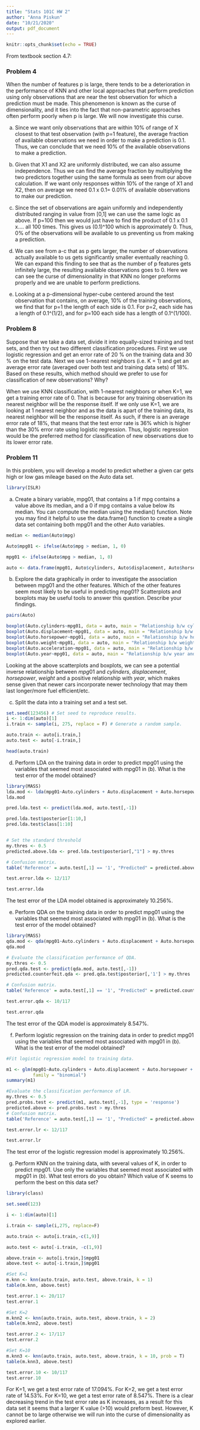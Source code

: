 ```yaml
---
title: "Stats 101C HW 2"
author: "Anna Piskun"
date: "10/21/2020"
output: pdf_document
---
```


```r
knitr::opts_chunk$set(echo = TRUE)
```

From textbook section 4.7:

### Problem 4

When the number of features p is large, there tends to be a deterioration in the performance of KNN and other local approaches that perform prediction using only observations that are near the test observation for which a prediction must be made. This phenomenon is known as the curse of dimensionality, and it ties into the fact that non-parametric approaches often perform poorly when p is large. We will now investigate this curse.

a) Since we want only observations that are within 10% of range of X closest to that test observation (with p=1 feature), the average fraction of available observations we need in order to make a prediction is 0.1. Thus, we can conclude that we need 10% of the available observations to make a prediction. 

b) Given that X1 and X2 are uniformly distributed, we can also assume independence. Thus we can find the average fraction by multiplying the two predictors together using the same formula as seen from our above calculation. If we want only responses within 10% of the range of X1 and X2, then on average we need 0.1 x 0.1= 0.01% of available observations to make our prediction. 

c) Since the set of observations are again uniformly and independently distributed ranging in value from [0,1] we can use the same logic as above. If p=100 then we would just have to find the product of 0.1 x 0.1 x.... all 100 times. This gives us (0.1)^100 which is approximately 0. Thus, 0% of the observations will be available to us preventing us from making a prediction. 

d) We can see from a-c that as p gets larger, the number of observations actually available to us gets significantly smaller eventually reaching 0. We can expand this finding to see that as the number of p features gets infinitely large, the resulting available observations goes to 0. Here we can see the curse of dimensionality in that KNN no longer preforms properly and we are unable to perform predictions. 


e)  Looking at a p-dimensional hyper-cube centered around the test observation that contains, on average, 10% of the training observations, we find that for p=1 the length of each side is 0.1. For p=2, each side has a length of 0.1^(1/2), and for p=100 each side has a length of 0.1^(1/100). 

### Problem 8

Suppose that we take a data set, divide it into equally-sized training and test sets, and then try out two different classification procedures. First we use logistic regression and get an error rate of 20 % on the training data and 30 % on the test data. Next we use 1-nearest neighbors (i.e. K = 1) and get an average error rate (averaged over both test and training data sets) of 18%. Based on these results, which method should we prefer to use for classification of new observations? Why?


When we use KNN classification, with 1-nearest neighbors or when K=1, we get a training error rate of 0. That is because for any training observation its nearest neighbor will be the response itself. If we only use K=1, we are looking at 1 nearest neighbor and as the data is apart of the training data, its nearest neighbor will be the response itself. As such, if there is an average error rate of 18%, that means that the test error rate is 36% which is higher than the 30% error rate using logistic regression. Thus, logistic regression would be the preferred method for classification of new observations due to its lower error rate.

### Problem 11

In this problem, you will develop a model to predict whether a given car gets high or low gas mileage based on the Auto data set.

```r
library(ISLR)
```

(a) Create a binary variable, mpg01, that contains a 1 if mpg contains a value above its median, and a 0 if mpg contains a value below its median. You can compute the median using the median() function. Note you may find it helpful to use the data.frame() function to create a single data set containing both mpg01 and the other Auto variables.

```r
median <- median(Auto$mpg)

Auto$mpg01 <- ifelse(Auto$mpg > median, 1, 0)

mpg01 <- ifelse(Auto$mpg > median, 1, 0)

auto <- data.frame(mpg01, Auto$cylinders, Auto$displacement, Auto$horsepower, Auto$weight, Auto$acceleration, Auto$year, Auto$origin, Auto$name)

```

(b) Explore the data graphically in order to investigate the association between mpg01 and the other features. Which of the other features seem most likely to be useful in predicting mpg01? Scatterplots and boxplots may be useful tools to answer this question. Describe your findings.

```r
pairs(Auto)

boxplot(Auto.cylinders~mpg01, data = auto, main = "Relationship b/w cylinders and mpg01")
boxplot(Auto.displacement~mpg01, data = auto, main = "Relationship b/w displacement and mpg01")
boxplot(Auto.horsepower~mpg01, data = auto, main = "Relationship b/w horsepower and mpg01")
boxplot(Auto.weight~mpg01, data = auto, main = "Relationship b/w weight and mpg01")
boxplot(Auto.acceleration~mpg01, data = auto, main = "Relationship b/w acceleration and mpg01")
boxplot(Auto.year~mpg01, data = auto, main = "Relationship b/w year and mpg01")

```


Looking at the above scatterplots and boxplots, we can see a potential inverse relationship between $mpg01$ and $cylinders$, $displacement$, $horsepower$, $weight$ and a positive relationship with $year$, which makes sense given that newer cars incorporate newer technology that may them last longer/more fuel efficient/etc. 


(c) Split the data into a training set and a test set.

```r
set.seed(123456) # Set seed to reproduce results.
i <- 1:dim(auto)[1] 
i.train <- sample(i, 275, replace = F) # Generate a random sample.

auto.train <- auto[i.train,]  
auto.test <- auto[-i.train,]

head(auto.train)

```

(d) Perform LDA on the training data in order to predict mpg01 using the variables that seemed most associated with mpg01 in (b). What is the test error of the model obtained?

```r
library(MASS)
lda.mod <- lda(mpg01~Auto.cylinders + Auto.displacement + Auto.horsepower + Auto.weight, data = auto.train)
lda.mod

pred.lda.test <- predict(lda.mod, auto.test[,-1])

pred.lda.test$posterior[1:10,]
pred.lda.test$class[1:10]


# Set the standard threshold
my.thres <- 0.5
predicted.above.lda <- pred.lda.test$posterior[,"1"] > my.thres

# Confusion matrix.
table('Reference' = auto.test[,1] == '1', "Predicted" = predicted.above.lda)

test.error.lda <- 12/117

test.error.lda

```


The test error of the LDA model obtained is approximately 10.256%. 

(e) Perform QDA on the training data in order to predict mpg01 using the variables that seemed most associated with mpg01 in (b). What is the test error of the model obtained?

```r
library(MASS)
qda.mod <- qda(mpg01~Auto.cylinders + Auto.displacement + Auto.horsepower + Auto.weight, data = auto.train)
qda.mod

# Evaluate the classification performance of QDA.
my.thres <- 0.5
pred.qda.test <- predict(qda.mod, auto.test[,-1])
predicted.counterfeit.qda <- pred.qda.test$posterior[,'1'] > my.thres

# Confusion matrix.
table('Reference' = auto.test[,1] == '1', "Predicted" = predicted.counterfeit.qda)

test.error.qda <- 10/117

test.error.qda

```


The test error of the QDA model is approximately 8.547%. 


(f) Perform logistic regression on the training data in order to predict mpg01 using the variables that seemed most associated with mpg01 in (b). What is the test error of the model obtained?

```r
#Fit logistic regression model to training data.

m1 <- glm(mpg01~Auto.cylinders + Auto.displacement + Auto.horsepower + Auto.weight, data = auto.train, 
          family = "binomial")
summary(m1)

#Evaluate the classification performance of LR.
my.thres <- 0.5
pred.probs.test <- predict(m1, auto.test[,-1], type = 'response')
predicted.above <- pred.probs.test > my.thres
# Confusion matrix.
table('Reference' = auto.test[,1] == '1', "Predicted" = predicted.above)

test.error.lr <- 12/117

test.error.lr
```


The test error of the logistic regression model is approximately 10.256%. 

(g) Perform KNN on the training data, with several values of K, in order to predict mpg01. Use only the variables that seemed most associated with mpg01 in (b). What test errors do you obtain? Which value of K seems to perform the best on this data set?

```r
library(class)

set.seed(123)

i <- 1:dim(auto)[1]

i.train <- sample(i,275, replace=F)

auto.train <- auto[i.train,-c(1,9)]

auto.test <- auto[-i.train, -c(1,9)]

above.train <- auto[i.train,]$mpg01
above.test <- auto[-i.train,]$mpg01

#Set K=1 
m.knn <- knn(auto.train, auto.test, above.train, k = 1)
table(m.knn, above.test)

test.error.1 <- 20/117
test.error.1

#Set K=2
m.knn2 <- knn(auto.train, auto.test, above.train, k = 2)
table(m.knn2, above.test)

test.error.2 <- 17/117
test.error.2

#Set K=10
m.knn3 <- knn(auto.train, auto.test, above.train, k = 10, prob = T)
table(m.knn3, above.test)

test.error.10 <- 10/117
test.error.10
```

For K=1, we get a test error rate of 17.094%. For K=2, we get a test error rate of 14.53%. For K=10, we get a test error rate of 8.547%. There is a clear decreasing trend in the test error rate as K increases, as a result for this data set it seems that a larger K value (>10) would preform best. However, K cannot be to large otherwise we will run into the curse of dimensionality as explored earlier. 












